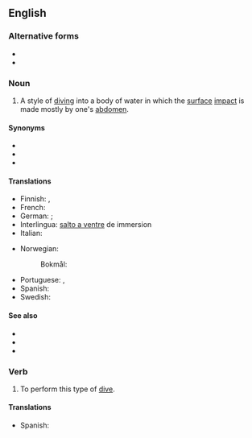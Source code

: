 {{also|bellyflop|belly-flop}}
==English==

===Alternative forms===
* {{l|en|bellyflop}}
* {{l|en|belly-flop}}

===Noun===
{{en-noun}}

# {{lb|en|diving}} A style of [[dive|diving]] into a body of water in which the [[surface]] [[impact]] is made mostly by one's [[abdomen]].

====Synonyms====
* {{l|en|belly flopper}}
* {{l|en|belly whop}}
* {{l|en|belly whopper}}

====Translations====
{{trans-top|style of diving}}
* Finnish: {{t|fi|mahapaukku}}, {{t|fi|mahaplätsi}}
* French: {{t+|fr|plat|m}}
* German: {{t+|de|Bauchklatscher|m}}; {{t|de|Bauchplatscher|m}}
* Interlingua: [[salto a ventre]] de immersion
* Italian: {{t+|it|spanciata|f}}
{{trans-mid}}
* Norwegian:
*: Bokmål: {{t|nb|mageplask|n}}
* Portuguese: {{t|pt|chapão|m}}, {{t|pt|chapanço|m}}
* Spanish: {{t|es|planchazo|m}}
* Swedish: {{t+|sv|magplask|n}}
{{trans-bottom}}

====See also====
* {{l|en|backflop}}
* {{l|en|cannonball}}
* {{l|en|rip entry}}

===Verb===
{{en-verb|++}}

# To perform this type of [[dive]].

====Translations====
{{trans-top|}}
{{trans-mid}}
* Spanish: {{t|es|tirarse en plancha}}
{{trans-bottom}}